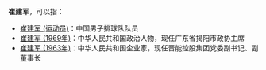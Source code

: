 '''崔建军'''，可以指：
* [[崔建军_(运动员)|崔建军 (运动员)]]：中国男子排球队队员
* [[崔建军_(1969年)|崔建军 (1969年)]]：中华人民共和国政治人物，现任广东省揭阳市政协主席
* [[崔建军_(1963年)|崔建军 (1963年)]]：中华人民共和国企业家，现任晋能控股集团党委副书记、副董事长

{{Disambig|JJ|Cat=三字崔姓人名消歧义}}